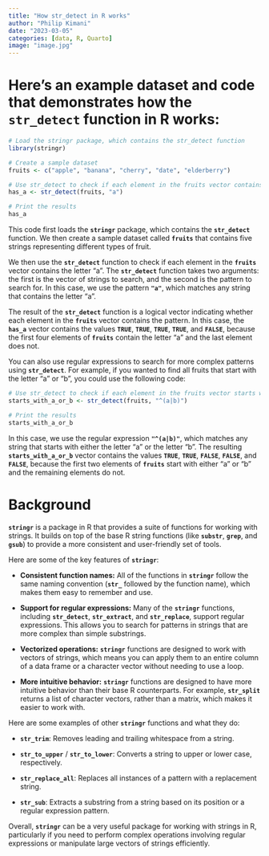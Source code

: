 ```yaml
---
title: "How str_detect in R works"
author: "Philip Kimani"
date: "2023-03-05"
categories: [data, R, Quarto]
image: "image.jpg"
---
```


# Here's an example dataset and code that demonstrates how the **`str_detect`** function in R works:

```r
# Load the stringr package, which contains the str_detect function
library(stringr)

# Create a sample dataset
fruits <- c("apple", "banana", "cherry", "date", "elderberry")

# Use str_detect to check if each element in the fruits vector contains the letter "a"
has_a <- str_detect(fruits, "a")

# Print the results
has_a

```

This code first loads the **`stringr`** package, which contains the **`str_detect`** function. We then create a sample dataset called **`fruits`** that contains five strings representing different types of fruit.

We then use the **`str_detect`** function to check if each element in the **`fruits`** vector contains the letter "a". The **`str_detect`** function takes two arguments: the first is the vector of strings to search, and the second is the pattern to search for. In this case, we use the pattern **`"a"`**, which matches any string that contains the letter "a".

The result of the **`str_detect`** function is a logical vector indicating whether each element in the **`fruits`** vector contains the pattern. In this case, the **`has_a`** vector contains the values **`TRUE`**, **`TRUE`**, **`TRUE`**, **`TRUE`**, and **`FALSE`**, because the first four elements of **`fruits`** contain the letter "a" and the last element does not.

You can also use regular expressions to search for more complex patterns using **`str_detect`**. For example, if you wanted to find all fruits that start with the letter "a" or "b", you could use the following code:

```r
# Use str_detect to check if each element in the fruits vector starts with "a" or "b"
starts_with_a_or_b <- str_detect(fruits, "^(a|b)")

# Print the results
starts_with_a_or_b

```

In this case, we use the regular expression **`"^(a|b)"`**, which matches any string that starts with either the letter "a" or the letter "b". The resulting **`starts_with_a_or_b`** vector contains the values **`TRUE`**, **`TRUE`**, **`FALSE`**, **`FALSE`**, and **`FALSE`**, because the first two elements of **`fruits`** start with either "a" or "b" and the remaining elements do not.

# Background

**`stringr`** is a package in R that provides a suite of functions for working with strings. It builds on top of the base R string functions (like **`substr`**, **`grep`**, and **`gsub`**) to provide a more consistent and user-friendly set of tools.

Here are some of the key features of **`stringr`**:

-   **Consistent function names:** All of the functions in **`stringr`** follow the same naming convention (**`str_`** followed by the function name), which makes them easy to remember and use.

-   **Support for regular expressions:** Many of the **`stringr`** functions, including **`str_detect`**, **`str_extract`**, and **`str_replace`**, support regular expressions. This allows you to search for patterns in strings that are more complex than simple substrings.

-   **Vectorized operations:** **`stringr`** functions are designed to work with vectors of strings, which means you can apply them to an entire column of a data frame or a character vector without needing to use a loop.

-   **More intuitive behavior:** **`stringr`** functions are designed to have more intuitive behavior than their base R counterparts. For example, **`str_split`** returns a list of character vectors, rather than a matrix, which makes it easier to work with.

Here are some examples of other **`stringr`** functions and what they do:

-   **`str_trim`**: Removes leading and trailing whitespace from a string.

-   **`str_to_upper`** / **`str_to_lower`**: Converts a string to upper or lower case, respectively.

-   **`str_replace_all`**: Replaces all instances of a pattern with a replacement string.

-   **`str_sub`**: Extracts a substring from a string based on its position or a regular expression pattern.

Overall, **`stringr`** can be a very useful package for working with strings in R, particularly if you need to perform complex operations involving regular expressions or manipulate large vectors of strings efficiently.
